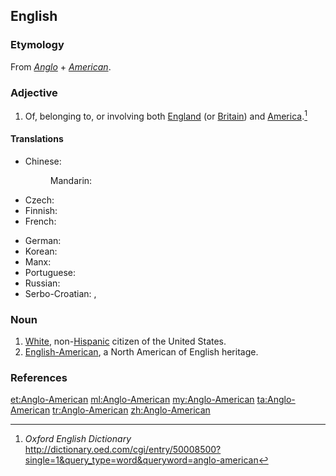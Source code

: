 ==English==

{{wikipedia}}

===Etymology===
From ''[[Anglo]]'' + ''[[American]]''.

===Adjective===
{{en-adj|head=[[Anglo]]-[[American]]|-}}

# Of, belonging to, or involving both [[England]] (or [[Britain]]) and [[America]].<ref name = OED>''Oxford English Dictionary'' [[http://dictionary.oed.com/cgi/entry/50008500?single=1&query_type=word&queryword=anglo-american]]</ref>

====Translations====
{{trans-top|of relating to England and USA}}
* Chinese:
*: Mandarin: {{t-needed|cmn}}
* Czech: {{t|cs|angloamerický|m}}
* Finnish: {{t+|fi|angloamerikkalainen}}
* French: {{t|fr|anglo-americain}}
{{trans-mid}}
* German: {{t+|de|angloamerikanisch}}
* Korean: {{t|ko|잉글랜드계 미국인|sc=Kore}}
* Manx: {{t|gv|Anglo-Americaanagh}}
* Portuguese: {{t|pt|anglo-americano}}
* Russian: {{t+|ru|англо-американский|tr=anglo-amerikánskij|sc=Cyrl}}
* Serbo-Croatian: {{t|sh|angloamerički}}, {{t|sh|англоамерички}}
{{trans-bottom}}

===Noun===
{{en-noun|head=[[Anglo]]-[[American]]}}

# [[white|White]], non-[[Hispanic]] citizen of the United States.
# [[English-American]], a North American of English heritage.

===References===
<references/>

[[et:Anglo-American]]
[[ml:Anglo-American]]
[[my:Anglo-American]]
[[ta:Anglo-American]]
[[tr:Anglo-American]]
[[zh:Anglo-American]]